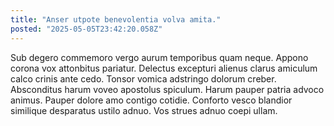 ```yaml
---
title: "Anser utpote benevolentia volva amita."
posted: "2025-05-05T23:42:20.058Z"
---
```


Sub degero commemoro vergo aurum temporibus quam neque. Appono corona vox attonbitus pariatur. Delectus excepturi alienus clarus amiculum calco crinis ante cedo.
Tonsor vomica adstringo dolorum creber. Absconditus harum voveo apostolus spiculum. Harum pauper patria advoco animus.
Pauper dolore amo contigo cotidie. Conforto vesco blandior similique desparatus ustilo adnuo. Vos strues adnuo coepi ullam.
